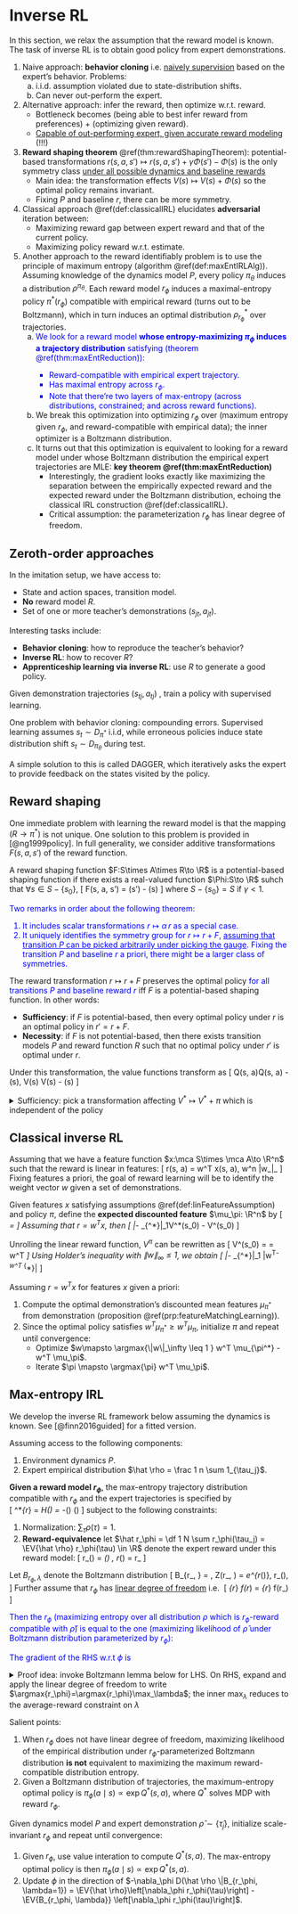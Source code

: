 # Inverse RL {#iRL}

In this section, we relax the assumption that the reward model is known. The task of inverse RL is to obtain good policy from expert demonstrations. 

1. Naive approach: **behavior cloning** i.e. [naively supervision](#imlEasy) based on the expert's behavior. Problems: 
    a. i.i.d. assumption violated due to state-distribution shifts. 
    b. Can never out-perform the expert. 
2. Alternative approach: infer the reward, then optimize w.r.t. reward. 
    - Bottleneck becomes (being able to best infer reward from preferences) + (optimizing given reward). 
    - <u>Capable of out-performing expert, given accurate reward modeling </u> (!!!) 
2. **Reward shaping theorem** \@ref(thm:rewardShapingTheorem): potential-based transformations $r(s, a, s')\mapsto r(s, a, s') + \gamma \Phi(s') - \Phi(s)$ is the only symmetry class <u>under all possible dynamics and baseline rewards</u>
    - Main idea: the transformation effects $V(s) \mapsto V(s) + \Phi(s)$ so the optimal policy remains invariant. 
    - Fixing $P$ and baseline $r$, there can be more symmetry.
3. Classical approach \@ref(def:classicalIRL) elucidates **adversarial** iteration between: 
    - Maximizing reward gap between expert reward and that of the current policy. 
    - Maximizing policy reward w.r.t. estimate. 
4. Another approach to the reward identifiably problem is to use the principle of maximum entropy (algorithm \@ref(def:maxEntIRLAlg)). Assuming knowledge of the dynamics model $P$, every policy $\pi_\theta$ induces a distribution $\rho^{\pi_\theta}$. Each reward model $r_\phi$ induces a maximal-entropy policy $\pi^*(r_\phi)$ compatible with empirical reward (turns out to be Boltzmann), which in turn induces an optimal distribution $\rho^*_{r_\phi}$ over trajectories.
    a. <span style="color:blue"> We look for a reward model **whose entropy-maximizing $\pi_\phi$ induces a trajectory distribution** satisfying (theorem \@ref(thm:maxEntReduction)): 
        - Reward-compatible with empirical expert trajectory. 
        - Has maximal entropy across $r_\phi$. </span>
        - Note that there're two layers of max-entropy (across distributions, constrained; and across reward functions). 
    b. We break this optimization into optimizing $r_\phi$ over (maximum entropy given $r_\phi$, and reward-compatible with empirical data); the inner optimizer is a Boltzmann distribution. 
    c. It turns out that this optimization is equivalent to looking for a reward model under whose Boltzmann distribution the empirical expert trajectories are MLE: **key theorem \@ref(thm:maxEntReduction)** 
        - Interestingly, the gradient looks exactly like maximizing the separation between the empirically expected reward and the expected reward under the Boltzmann distribution, echoing the classical IRL construction \@ref(def:classicalIRL). 
        - Critical assumption: the parameterization $r_\phi$ has linear degree of freedom. 

## Zeroth-order approaches {#imlEasy -}

:::{.definition #imlSetup name="problem setup"}
In the imitation setup, we have access to: 

- State and action spaces, transition model. 
- **No** reward model $R$. 
- Set of one or more teacher's demonstrations $(s_{jt}, a_{jt})$. 

Interesting tasks include: 

- **Behavior cloning**: how to reproduce the teacher's behavior?
- **Inverse RL**: how to recover $R$?
- **Apprenticeship learning via inverse RL**: use $R$ to generate a good policy. 
:::

:::{.definition #demoiml name="learning from demonstrations"}
Given demonstration trajectories $(s_{tj}, a_{tj})$ , train a policy with supervised learning. 
:::

One problem with behavior cloning: compounding errors. Supervised learning assumes $s_t\sim D_{\pi^*}$ i.i.d, while erroneous policies induce state distribution shift $s_t\sim D_{\pi_\theta}$ during test. 

A simple solution to this is called DAGGER, which iteratively asks the expert to provide feedback on the states visited by the policy. 

## Reward shaping {#rewardShaping -}

One immediate problem with learning the reward model is that the mapping $(R\to \pi^*)$ is not unique. One solution to this problem is provided in [@ng1999policy]. In full generality, we consider additive transformations $F(s, a, s')$ of the reward function. 

:::{.definition name="potential-based shaping function"}
A reward shaping function $F:S\times A\times R\to \R$ is a potential-based shaping function if there exists a real-valued function $\Phi:S\to \R$ suhch that $\forall s\in S-\{s_0\}$, 
\[ 
    F(s, a, s') = \gamma \Phi(s') - \Phi(s)
\] 
where $S-\{s_0\}=S$ if $\gamma<1$. 
:::

<div style="color:blue">
Two remarks in order about the following theorem: 

1. It includes scalar transformations $r\mapsto \alpha\, r$ as a special case. 
2. It uniquely identifies the symmetry group for $r\mapsto r+F$, <u>assuming that transition $P$ can be picked arbitrarily under picking the gauge</u>. Fixing the transition $P$ and baseline $r$ a priori, there might be a larger class of symmetries. 
</div> 

:::{.theorem #rewardShapingTheorem name="reward shaping theorem"}
The reward transformation $r\mapsto r+F$ preserves the optimal policy <span style="color:blue">for all transitions $P$ and baseline reward $r$</span> iff $F$ is a potential-based shaping function. In other words: 

- **Sufficiency**: if $F$ is potential-based, then every optimal policy under $r$ is an optimal policy in $r'=r+F$. 
- **Necessity**: if $F$ is not potential-based, then there exists transition models $P$ and reward function $R$ such that no optimal policy under $r'$ is optimal under $r$. 

Under this transformation, the value functions transform as 
\[ 
    Q(s, a)\mapsto Q(s, a) - \Phi(s), \quad V(s) \mapsto V(s) - \Phi(s) 
\] 
:::

<details>
<summary>Sufficiency: pick a transformation affecting $V^*\mapsto V^*+\pi$ which is independent of the policy</summary>

Let $M, M'$ denote MDPs under $r, r'=r+F$ respectively. Recall for $M^*$ the Bellman optimality equations: 
\[ 
    Q^*_M(s, a) 
    = \EV{s'\sim P(\cdot\mid s, a)}\left[
        r(s, a, s') + \gamma \max_{a'\sim A} Q^*M(s', a') 
    \right]
\] 
Subtract $\Phi(s)$ from both sides: 
\begin{align}
    Q^*_M(s, a) - \Phi(s) 
    = \EV{s'\sim P(\cdot\mid s, a)}\left[
        r(s, a, s') + \gamma\, \Phi(s') - \Phi(s) + \gamma \max_{a'\sim A} \left[
            Q^*M(s', a') - \Phi(s) 
        \right]
    \right]
\end{align}
But this is exactly the Bellman optimality equation for $M'$ with solution 
\[ 
    Q^*_{M'}(s, a) = Q^*_M(s, a) - \Phi(s)
\] 
Then any optimal policy for $M$ satisfying 
\[ 
    \pi^* = \argmax{\pi} V^*_M(s_0) =  \argmax{\pi} V^*_M(s_0) - \Phi(s_0) = \argmax{\pi} V^*_{M'}(s_0) - \Phi(s_0)
\] 
is also optimal for $M'$. 
</details>

## Classical inverse RL {#iRLClassical -}

:::{.definition #linFeatureAssumption name="linear features"}
Assuming that we have a feature function $x:\mca S\times \mca A\to \R^n$ such that the reward is linear in features: 
\[ 
    r(s, a) = w^T x(s, a), \quad w\in \R^n\text{   and  } \|w_\infty\|_\leq 1 
\] 
Fixing features a priori, the goal of reward learning will be to identify the weight vector $w$ given a set of demonstrations. 
:::

:::{.proposition #featureMatchingLearning name="optimal-policy learning ≈ feature matching"}
Given features $x$ satisfying assumptions \@ref(def:linFeatureAssumption) and policy $\pi$, define the **expected discounted feature** $\mu_\pi: \R^n$ by 
\[ 
    \mu_\pi =  \EV{\pi} \left[
        \sum_{t=0}^\infty \gamma^t x(s_t, a_t)\mid s_0 
    \right]
\] 
Assuming that $r=w^Tx$, then 
\[ 
    \|\mu_\pi - \mu_{\pi^*}\|_1\leq \epsilon \implies V^*(s_0) - V^\pi(s_0) \leq \epsilon
\] 
:::

Unrolling the linear reward function, $V^\pi$ can be rewritten as 
\[ 
    V^\pi(s_0) = \EV{\pi} \left[
        \sum_{t=0}^\infty \gamma^t w^T r(s_t, a_t)\mid s_0 
    \right]
    = w^T \mu_\pi 
\] 
Using Holder's inequality with $\|w\|_\infty \leq 1$, we obtain 
\[ 
    \|\mu_\pi - \mu_{\pi^*}\|_1\leq \epsilon \implies 
    |w^T\mu_\pi - w^T \mu_{\pi^*}| \leq \epsilon
\] 

:::{.definition #classicalIRL name="classical IRL algorithm"}
Assuming $r=w^Tx$ for features $x$ given a priori: 

1. Compute the optimal demonstration's discounted mean features $\mu_{\pi^*}$ from demonstration (proposition \@ref(prp:featureMatchingLearning)). 
2. Since the optimal policy satisfies $w^T \mu_{\pi^*} \geq w^T \mu_{\pi}$, initialize $\pi$ and repeat until convergence: 
    - Optimize $w\mapsto \argmax{\|w\|_\infty \leq 1 } w^T \mu_{\pi^*} - w^T \mu_\pi$. 
    - Iterate $\pi \mapsto \argmax{\pi} w^T \mu_\pi$. 
:::

## Max-entropy IRL {#maxEntropyiRL -}

We develop the inverse RL framework below assuming the dynamics is known. See [@finn2016guided] for a fitted version. 

:::{.definition #maxEntPrinciple name="principle of max entropy in IRL"}
Assuming access to the following components: 

1. Environment dynamics $P$.  
2. Expert empirical distribution $\hat \rho = \frac 1 n \sum 1_{\tau_j}$. 

**Given a reward model $r_\phi$**, the max-entropy trajectory distribution compatible with $r_\phi$ and the expert trajectories is specified by  
\[ 
    \rho^*_{r_\phi} = \max_\rho H(\rho) = -\sum_\tau \rho(\tau) \log \rho(\tau) 
\] 
subject to the following constraints: 

1. Normalization: $\sum_\tau \rho(\tau) = 1$. 
2. **Reward-equivalence** let $\hat r_\phi = \df 1 N \sum r_\phi(\tau_j) = \EV{\hat \rho} r_\phi(\tau) \in \R$ denote the expert reward under this reward model: 
\[ 
    \EV{\tau \sim \rho}r_\phi(\tau) = \sum_\tau \rho(\tau) \, r_\phi(\tau) = \hat r_\phi
\] 
:::

:::{.theorem #maxEntReduction name="max-entropy reduction"}
Let $B_{r_\phi, \lambda}$ denote the Boltzmann distribution 
\[ 
    B_{r_\phi, \lambda} = \df{e^{\lambda \, r_\phi(\tau)}}{Z(r_\phi, \lambda)}, \quad Z(r_\phi, \lambda) = \sum_\tau e^{\lambda r_\phi(\tau)}, \quad r_\phi(\tau)\in \R, \quad \lambda \in \R
\] 
Further assume that $r_\phi$ has <u>linear degree of freedom</u> i.e. 
\[
    \max_{r_\phi} \max_\lambda f(\lambda r_\phi) = \max_{r_\phi} f(r_\phi) 
\]
<div style="color:blue">
Then the $r_\phi$ (maximizing entropy over all distribution $\rho$ which is $r_\phi$-reward compatible with $\hat \rho$) is equal to the one (maximizing likelihood of $\hat \rho$ under Boltzmann distribution parameterized by $r_\phi$): 

\begin{align}
    \argmax{r_\phi}\left[
        \max_{\text{distribution }\rho} H(\rho) \quad \text{s.t.  } \EV{\rho} r_\phi(\tau) = \bar r(r_\phi)
    \right] = \argmax{r_\phi} -D(\hat \rho \| B_{r_\phi, \lambda=1}) 
\end{align}

The gradient of the RHS w.r.t $\phi$ is 
\begin{align}
    \nabla_\phi \df 1 N \sum \log B_{r_\phi, \lambda=1}(\tau_j) 
    &= \nabla_\phi \left[ 
        -\log Z_{r_\phi, \lambda=1} + \df 1 N \sum r_\phi(\tau_j) 
    \right] \\ 
    &= \EV{\hat \rho}\left[\nabla_\phi r_\phi(\tau)\right] - \EV{B_{r_\phi, \lambda}} \left[\nabla_\phi r_\phi(\tau)\right] 
\end{align}
</div> 
:::

<details>
<summary>Proof idea: invoke Boltzmann lemma below for LHS. On RHS, expand and apply the linear degree of freedom to write $\argmax{r_\phi}=\argmax{r_\phi}\max_\lambda$; the inner $\max_\lambda$ reduces to the average-reward constraint on $\lambda$</summary>

:::{.lemma name="Boltzmann solution"}
The constrained maximum 
\[ 
    \left[\max_{\text{distribution }\rho} H(\rho) \quad \text{s.t.  } \EV{\rho} r_\phi(\tau) = \bar r(r_\phi)\right]\,\, = \log Z_{r_\phi, \lambda} + \lambda \bar r(r_\phi) 
\] 
The distribution achieving the maximum is Boltzmann $\rho^* = B(r_\phi, \lambda)$, where the free parameter $\lambda$ satisfies $\EV{B_{r_\phi, \lambda}} r_\phi(\tau) = \bar r(r_\phi)$. 
:::

<details>
<summary>Proof</summary>
Introducing two Lagrangian multipliers $\lambda, \lambda_p$: the equations $\pd \lambda \mca L=\pd {\lambda_p} \mca L = 0$ enforces the two constraints, respectively: 
\begin{align}
    \mca L &= - \sum_\tau \rho(\tau) \log \rho(\tau) - \lambda \left(\bar r(r_\phi) - \sum_\tau \rho(\tau) r_\phi(\tau) \right) + \lambda_p \sum_\tau \rho(\tau) \\ 
    \pd {\rho(\tau)} \mca L 
    &= -\log \rho(\tau) + 1 + \lambda r_\phi(\tau) + \lambda_p = 0 \\ 
    \log \rho(\tau) &= 1 + \lambda r_\phi(\tau) + \lambda_p \implies \rho^*(\tau) \propto e^{\lambda r_\phi(\tau)}
\end{align}
Proceding to calculate the entropy of this distribution: 
\begin{align}
    H(\rho^*) 
    &= \sum_\tau \rho^*(\tau) \log \df{Z_{r_\phi, \lambda}}{e^{\lambda\, r_\phi(\tau)}} = \sum_\tau \rho^*(\tau) \left[
    \log Z - \lambda r_\phi(\tau)
    \right]  \\ 
    &= \log Z_{r_\phi, \lambda} + \lambda \EV{\rho^*} r_\phi(\tau) = \log Z_{r_\phi, \lambda} + \lambda \bar r(r_\phi) 
\end{align}
</details>

Applying the lemma above, the LHS reduces to 
\[ 
    \argmax{r_\phi}\left[
        Z_{r_\phi, \lambda} + \lambda r(r_\phi) \quad \text{s.t.  } \EV{\tau \sim B_{r_\phi, \lambda}} r_\phi(\tau) = \bar r(r_\phi)
    \right]
\] 
Expand the likelihood extremization on the RHS: 
\begin{aligned}
    \argmax{r_\phi} 
    -D(\hat \rho \| B_{r_\phi, \lambda=1}) 
    &= \argmax{r_\phi} \df 1 N \sum_\tau \hat \rho(\tau) \log \df{B_{r_\phi, \lambda=1}(\tau)}{\hat \rho(\tau)} \\ 
    &= \argmax{r_\phi} \df 1 N \sum_j \log B_{r_\phi, \lambda=1}(\tau_j) \\ 
    &= \argmax{r_\phi} \left(\sum_j \lambda_{=1} r_\phi(\tau_j)\right) + \log Z_{r_\phi, \lambda=1} \\ 
    &= \argmax{r_\phi} \left[ \lambda_{=1} \bar r(r_\phi) + \log Z_{r_\phi, \lambda=1}\right] 
\end{aligned}
Recall that $r_\phi$ has linear degree of freedom, so we can split the $\argmax{r_\phi}$; the inner $\max$ is maximized when $\lambda$ satisfies $\EV{B_{r_\phi, \lambda}}r_\phi(\tau) = \bar r(r_\phi)$ (this can be seen by another application of Lagrange multipliers, or by recognizing the Legendre transform), so the RHS reduces to LHS: 
\begin{aligned}
    \argmax{r_\phi} \left[ \lambda_{=1} \bar r(r_\phi) + \log Z_{r_\phi, \lambda}\right]  
    &= \argmax{r_\phi} \max_\lambda \left[ \lambda \bar r(r_\phi) + \log Z_{r_\phi, \lambda}\right]  \\ 
    &= \argmax{r_\phi}\left[
        \log Z_{r_\phi, \lambda} + \lambda r(r_\phi) \quad \text{s.t.  } \EV{\tau \sim B_{r_\phi, \lambda}} r_\phi(\tau) = \bar r(r_\phi)
    \right]
\end{aligned}
</details>

Salient points: 

1. When $r_\phi$ does not have linear degree of freedom, maximizing likelihood of the empirical distribution under $r_\phi$-parameterized Boltzmann distribution **is not** equivalent to maximizing the maximum reward-compatible distribution entropy. 
2. Given a Boltzmann distribution of trajectories, the maximum-entropy optimal policy is $\pi_\phi(a\mid s) \propto \exp Q^*(s, a)$, where $Q^*$ solves MDP with reward $r_\phi$. 

:::{.definition #maxEntIRLAlg name="max-entropy IRL Algorithm"}
Given dynamics model $P$ and expert demonstration $\hat \rho \sim \{\hat \tau_j\}$, initialize scale-invariant $r_\phi$ and repeat until convergence: 

1. Given $r_\phi$, use value interation to compute $Q^*(s, a)$. The max-entropy optimal policy is then $\pi_\phi(a\mid s) \propto \exp Q^*(s, a)$.  
2. Update $\phi$ in the direction of $-\nabla_\phi D(\hat \rho \|B_{r_\phi, \lambda=1}) = \EV{\hat \rho}\left[\nabla_\phi r_\phi(\tau)\right] - \EV{B_{r_\phi, \lambda}} \left[\nabla_\phi r_\phi(\tau)\right]$. 
:::